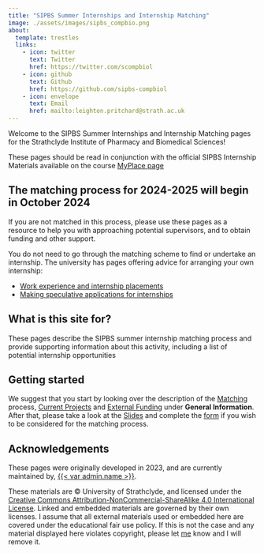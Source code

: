 ```yaml
---
title: "SIPBS Summer Internships and Internship Matching"
image: ./assets/images/sipbs_compbio.png
about:
  template: trestles
  links:
    - icon: twitter
      text: Twitter
      href: https://twitter.com/scompbiol
    - icon: github
      text: Github
      href: https://github.com/sipbs-compbiol
    - icon: envelope
      text: Email
      href: mailto:leighton.pritchard@strath.ac.uk
---
```


Welcome to the SIPBS Summer Internships and Internship Matching pages for the Strathclyde Institute of Pharmacy and Biomedical Sciences!

These pages should be read in conjunction with the official SIPBS Internship Materials available on the course [MyPlace page]({{< var myplace.link >}})

::: {.callout-tip}
## The matching process for 2024-2025 will begin in October 2024

If you are not matched in this process, please use these pages as a resource to help you with approaching potential supervisors, and to obtain funding and other support.
:::

::: {.callout-important}
You do not need to go through the matching scheme to find or undertake an internship. The university has pages offering advice for arranging your own internship:

- [Work experience and internship placements](https://www.strath.ac.uk/professionalservices/careers/students/workexperience/internshipsplacements/)
- [Making speculative applications for internships](https://www.strath.ac.uk/professionalservices/careers/students/makingapplications/makingspeculativeapplications/)
:::

## What is this site for?

These pages describe the SIPBS summer internship matching process and provide supporting information about this activity, including a list of potential internship opportunities

## Getting started

We suggest that you start by looking over the description of the [Matching](matching.qmd) process, [Current Projects](%7B%7B%3C%20var%20projects.current%20%3E%7D%7D) and [External Funding](external_funding.qmd) under **General Information**. After that, please take a look at the [Slides](slides.qmd) and complete the [form](forms.qmd) if you wish to be considered for the matching process.

## Acknowledgements

These pages were originally developed in 2023, and are currently maintained by, [{{< var admin.name >}}](%7B%7B%3C%20var%20admin.homepage%20%3E%7D%7D).

These materials are © University of Strathclyde, and licensed under the [Creative Commons Attribution-NonCommercial-ShareAlike 4.0 International License](https://creativecommons.org/licenses/by-nc-sa/4.0/). Linked and embedded materials are governed by their own licenses. I assume that all external materials used or embedded here are covered under the educational fair use policy. If this is not the case and any material displayed here violates copyright, please let [me](%7B%7B%3C%20var%20admin.email%20%3E%7D%7D) know and I will remove it.
